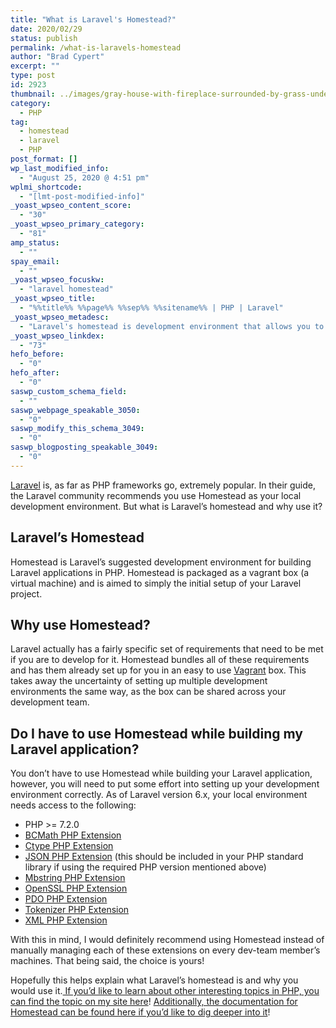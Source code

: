 ```yaml
---
title: "What is Laravel's Homestead?"
date: 2020/02/29
status: publish
permalink: /what-is-laravels-homestead
author: "Brad Cypert"
excerpt: ""
type: post
id: 2923
thumbnail: ../images/gray-house-with-fireplace-surrounded-by-grass-under-white-731082.jpg
category:
  - PHP
tag:
  - homestead
  - laravel
  - PHP
post_format: []
wp_last_modified_info:
  - "August 25, 2020 @ 4:51 pm"
wplmi_shortcode:
  - "[lmt-post-modified-info]"
_yoast_wpseo_content_score:
  - "30"
_yoast_wpseo_primary_category:
  - "81"
amp_status:
  - ""
spay_email:
  - ""
_yoast_wpseo_focuskw:
  - "laravel homestead"
_yoast_wpseo_title:
  - "%%title%% %%page%% %%sep%% %%sitename%% | PHP | Laravel"
_yoast_wpseo_metadesc:
  - "Laravel's homestead is development environment that allows you to quickly jump into development. It is orchestrated as a vagrant box."
_yoast_wpseo_linkdex:
  - "73"
hefo_before:
  - "0"
hefo_after:
  - "0"
saswp_custom_schema_field:
  - ""
saswp_webpage_speakable_3050:
  - "0"
saswp_modify_this_schema_3049:
  - "0"
saswp_blogposting_speakable_3049:
  - "0"
---
```


[Laravel](https://laravel.com/) is, as far as PHP frameworks go, extremely popular. In their guide, the Laravel community recommends you use Homestead as your local development environment. But what is Laravel’s homestead and why use it?

## Laravel’s Homestead

Homestead is Laravel’s suggested development environment for building Laravel applications in PHP. Homestead is packaged as a vagrant box (a virtual machine) and is aimed to simply the initial setup of your Laravel project.

## Why use Homestead?

Laravel actually has a fairly specific set of requirements that need to be met if you are to develop for it. Homestead bundles all of these requirements and has them already set up for you in an easy to use [Vagrant](https://www.vagrantup.com/) box. This takes away the uncertainty of setting up multiple development environments the same way, as the box can be shared across your development team.

## Do I have to use Homestead while building my Laravel application?

You don’t have to use Homestead while building your Laravel application, however, you will need to put some effort into setting up your development environment correctly. As of Laravel version 6.x, your local environment needs access to the following:

- PHP &gt;= 7.2.0
- [BCMath PHP Extension](https://www.php.net/manual/en/book.bc.php)
- [Ctype PHP Extension](https://www.php.net/manual/en/book.ctype.php)
- [JSON PHP Extension](https://www.php.net/manual/en/book.json.php) (this should be included in your PHP standard library if using the required PHP version mentioned above)
- [Mbstring PHP Extension](https://www.php.net/manual/en/mbstring.installation.php)
- [OpenSSL PHP Extension](https://www.php.net/manual/en/book.openssl.php)
- [PDO PHP Extension](https://www.php.net/manual/en/pdo.installation.php)
- [Tokenizer PHP Extension](https://www.php.net/manual/en/book.tokenizer.php)
- [XML PHP Extension](https://www.php.net/manual/en/xml.installation.php)

With this in mind, I would definitely recommend using Homestead instead of manually managing each of these extensions on every dev-team member’s machines. That being said, the choice is yours!

Hopefully this helps explain what Laravel’s homestead is and why you would use it.[ If you’d like to learn about other interesting topics in PHP, you can find the topic on my site here](/tags/php)! [Additionally, the documentation for Homestead can be found here if you’d like to dig deeper into it](https://laravel.com/docs/6.x/installation)!
